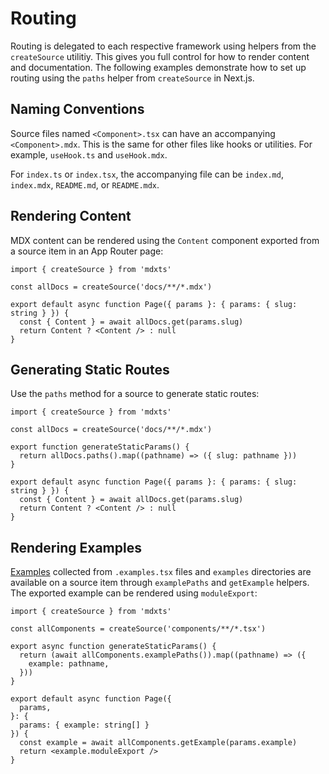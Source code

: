 # Routing

Routing is delegated to each respective framework using helpers from the `createSource` utilitiy. This gives you full control for how to render content and documentation. The following examples demonstrate how to set up routing using the `paths` helper from `createSource` in Next.js.

## Naming Conventions

Source files named `<Component>.tsx` can have an accompanying `<Component>.mdx`. This is the same for other files like hooks or utilities. For example, `useHook.ts` and `useHook.mdx`.

For `index.ts` or `index.tsx`, the accompanying file can be `index.md`, `index.mdx`, `README.md`, or `README.mdx`.

## Rendering Content

MDX content can be rendered using the `Content` component exported from a source item in an App Router page:

```tsx filename="app/blog/[slug]/01.page.tsx" highlight="7"
import { createSource } from 'mdxts'

const allDocs = createSource('docs/**/*.mdx')

export default async function Page({ params }: { params: { slug: string } }) {
  const { Content } = await allDocs.get(params.slug)
  return Content ? <Content /> : null
}
```

## Generating Static Routes

Use the `paths` method for a source to generate static routes:

```tsx filename="app/blog/[slug]/02.page.tsx" highlight="5-7"
import { createSource } from 'mdxts'

const allDocs = createSource('docs/**/*.mdx')

export function generateStaticParams() {
  return allDocs.paths().map((pathname) => ({ slug: pathname }))
}

export default async function Page({ params }: { params: { slug: string } }) {
  const { Content } = await allDocs.get(params.slug)
  return Content ? <Content /> : null
}
```

## Rendering Examples

[Examples](examples/authoring) collected from `.examples.tsx` files and `examples` directories are available on a source item through `examplePaths` and `getExample` helpers. The exported example can be rendered using `moduleExport`:

```tsx filename="app/examples/[...example]/page.tsx"
import { createSource } from 'mdxts'

const allComponents = createSource('components/**/*.tsx')

export async function generateStaticParams() {
  return (await allComponents.examplePaths()).map((pathname) => ({
    example: pathname,
  }))
}

export default async function Page({
  params,
}: {
  params: { example: string[] }
}) {
  const example = await allComponents.getExample(params.example)
  return <example.moduleExport />
}
```
